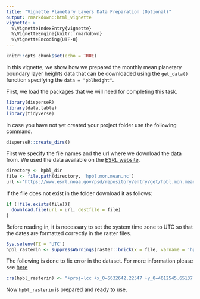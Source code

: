 ```yaml
---
title: "Vignette Planetary Layers Data Preparation (Optional)"
output: rmarkdown::html_vignette
vignette: >
  %\VignetteIndexEntry{vignette}
  %\VignetteEngine{knitr::rmarkdown}
  %\VignetteEncoding{UTF-8}
---
```


```r
knitr::opts_chunk$set(echo = TRUE)
```


In this vignette, we show how we prepared the monthly mean planetary boundary layer heights data that can be downloaded using the `get_data()` function specifying the `data = "pblheight"`. 

First, we load the packages that we will need for completing this task. 

```r
library(disperseR)
library(data.table)
library(tidyverse)
```

In case you have not yet created your project folder use the following command. 

```r
disperseR::create_dirs()
```

First we specify the file names and the url where we download the data from. We used the data available on the [ESRL website](https://www.esrl.noaa.gov/psd/repository/entry/get/hpbl.mon.mean.nc?entryid=synth%3Ae570c8f9-ec09-4e89-93b4-babd5651e7a9%3AL05BUlIvTW9udGhsaWVzL21vbm9sZXZlbC9ocGJsLm1vbi5tZWFuLm5j).

```r
directory <- hpbl_dir
file <- file.path(directory, 'hpbl.mon.mean.nc')
url <-'https://www.esrl.noaa.gov/psd/repository/entry/get/hpbl.mon.mean.nc?entryid=synth%3Ae570c8f9-ec09-4e89-93b4-babd5651e7a9%3AL05BUlIvTW9udGhsaWVzL21vbm9sZXZlbC9ocGJsLm1vbi5tZWFuLm5j'
```

If the file does not exist in the folder download it as follows:


```r
if (!file.exists(file)){
  download.file(url = url, destfile = file)
}
```

Before reading in, it is necessary to set the system time zone to UTC so that the dates are formatted correctly in the raster files.

```r
Sys.setenv(TZ = 'UTC')
hpbl_rasterin <- suppressWarnings(raster::brick(x = file, varname = 'hpbl'))
```

The following is done to fix error in the dataset. For more information please see [here]("https://stackoverflow.com/questions/56806894/raster-warning-message-in-cbindmi-vals-number-of-rows-of-result-is-not/56807318#56807318")

```r
crs(hpbl_rasterin) <- "+proj=lcc +x_0=5632642.22547 +y_0=4612545.65137 +lat_0=50 +lon_0=-107 +lat_1=50"
```

Now `hpbl_rasterin` is prepared and ready to use.

